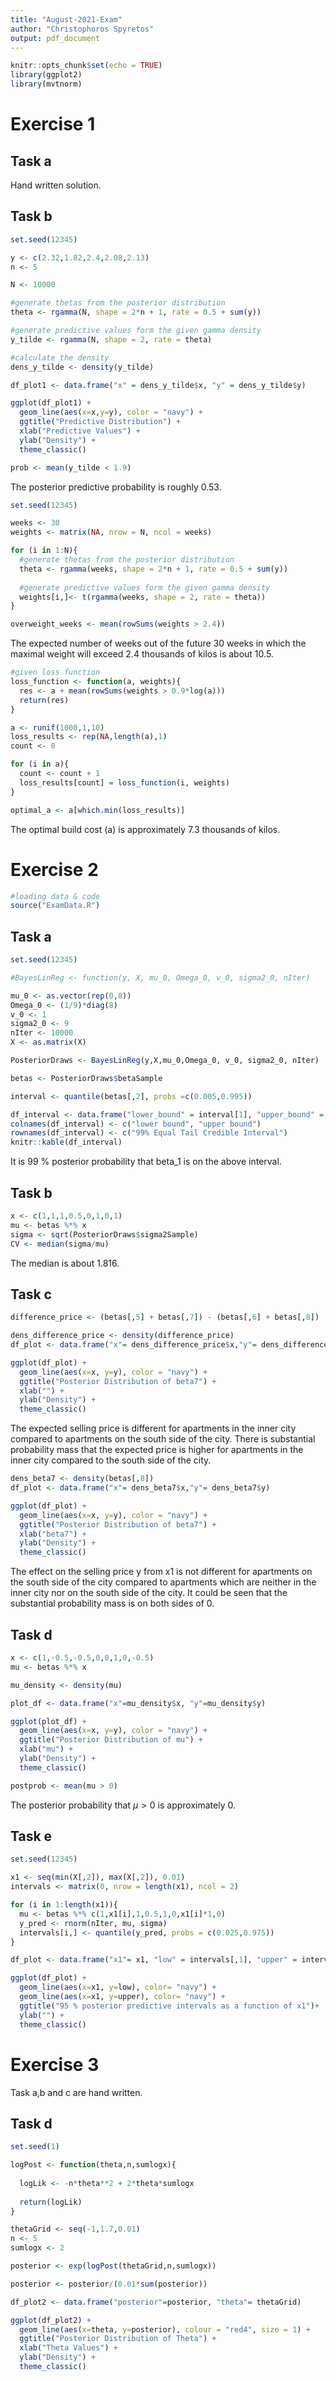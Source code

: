```yaml
---
title: "August-2021-Exam"
author: "Christophoros Spyretos"
output: pdf_document
---
```


```r
knitr::opts_chunk$set(echo = TRUE)
library(ggplot2)
library(mvtnorm)
```

# Exercise 1

## Task a

Hand written solution.

## Task b

```r
set.seed(12345)

y <- c(2.32,1.82,2.4,2.08,2.13)
n <- 5

N <- 10000

#generate thetas from the posterior distribution
theta <- rgamma(N, shape = 2*n + 1, rate = 0.5 + sum(y))

#generate predictive values form the given gamma density
y_tilde <- rgamma(N, shape = 2, rate = theta)

#calculate the density
dens_y_tilde <- density(y_tilde)

df_plot1 <- data.frame("x" = dens_y_tilde$x, "y" = dens_y_tilde$y)

ggplot(df_plot1) +
  geom_line(aes(x=x,y=y), color = "navy") +
  ggtitle("Predictive Distribution") +
  xlab("Predictive Values") +
  ylab("Density") +
  theme_classic()
```

```r
prob <- mean(y_tilde < 1.9)
```

The posterior predictive probability is roughly 0.53.

```r
set.seed(12345)

weeks <- 30
weights <- matrix(NA, nrow = N, ncol = weeks)

for (i in 1:N){
  #generate thetas from the posterior distribution
  theta <- rgamma(weeks, shape = 2*n + 1, rate = 0.5 + sum(y))
  
  #generate predictive values form the given gamma density
  weights[i,]<- t(rgamma(weeks, shape = 2, rate = theta))
}

overweight_weeks <- mean(rowSums(weights > 2.4))
```

The expected number of weeks out of the future 30 weeks in which the maximal weight will exceed 2.4 thousands of kilos is about 10.5.

```r
#given loss function
loss_function <- function(a, weights){
  res <- a + mean(rowSums(weights > 0.9*log(a)))
  return(res)
}

a <- runif(1000,1,10)
loss_results <- rep(NA,length(a),1)
count <- 0

for (i in a){
  count <- count + 1
  loss_results[count] = loss_function(i, weights)
}

optimal_a <- a[which.min(loss_results)]
```

The optimal build cost (a) is approximately 7.3 thousands of kilos.

# Exercise 2

```r
#loading data & code
source("ExamData.R")
```

## Task a

```r
set.seed(12345)

#BayesLinReg <- function(y, X, mu_0, Omega_0, v_0, sigma2_0, nIter)

mu_0 <- as.vector(rep(0,8))
Omega_0 <- (1/9)*diag(8)
v_0 <- 1
sigma2_0 <- 9
nIter <- 10000
X <- as.matrix(X)

PosteriorDraws <- BayesLinReg(y,X,mu_0,Omega_0, v_0, sigma2_0, nIter)

betas <- PosteriorDraws$betaSample

interval <- quantile(betas[,2], probs =c(0.005,0.995))

df_interval <- data.frame("lower_bound" = interval[1], "upper_bound" = interval[2])
colnames(df_interval) <- c("lower bound", "upper bound")
rownames(df_interval) <- c("99% Equal Tail Credible Interval")
knitr::kable(df_interval)
```

It is 99 % posterior probability that beta_1 is on the above interval.

## Task b

```r
x <- c(1,1,1,0.5,0,1,0,1)
mu <- betas %*% x
sigma <- sqrt(PosteriorDraws$sigma2Sample)
CV <- median(sigma/mu)
```

The median is about 1.816.

## Task c

```r
difference_price <- (betas[,5] + betas[,7]) - (betas[,6] + betas[,8])

dens_difference_price <- density(difference_price)
df_plot <- data.frame("x"= dens_difference_price$x,"y"= dens_difference_price$y)

ggplot(df_plot) +
  geom_line(aes(x=x, y=y), color = "navy") +
  ggtitle("Posterior Distribution of beta7") +
  xlab("") +
  ylab("Density") +
  theme_classic()

```

The expected selling price is different for apartments in the inner city compared to apartments on the south side of the city. There is substantial probability mass that the expected price is higher for apartments in the inner city compared to the south side of the city.

```r
dens_beta7 <- density(betas[,8])
df_plot <- data.frame("x"= dens_beta7$x,"y"= dens_beta7$y)

ggplot(df_plot) +
  geom_line(aes(x=x, y=y), color = "navy") +
  ggtitle("Posterior Distribution of beta7") +
  xlab("beta7") +
  ylab("Density") +
  theme_classic()
```

The effect on the selling price y from x1 is not different for apartments on the south side of the city compared to apartments which are neither in the inner city nor on the south side of the city. It could be seen that the substantial probability mass is on both sides of 0.

## Task d

```r
x <- c(1,-0.5,-0.5,0,0,1,0,-0.5)
mu <- betas %*% x

mu_density <- density(mu)

plot_df <- data.frame("x"=mu_density$x, "y"=mu_density$y)

ggplot(plot_df) +
  geom_line(aes(x=x, y=y), color = "navy") +
  ggtitle("Posterior Distribution of mu") +
  xlab("mu") +
  ylab("Density") +
  theme_classic()

postprob <- mean(mu > 0)
```

The posterior probability that $\mu > 0$ is approximately 0.

## Task e

```r
set.seed(12345)

x1 <- seq(min(X[,2]), max(X[,2]), 0.01)
intervals <- matrix(0, nrow = length(x1), ncol = 2)

for (i in 1:length(x1)){
  mu <- betas %*% c(1,x1[i],1,0.5,1,0,x1[i]*1,0)
  y_pred <- rnorm(nIter, mu, sigma)
  intervals[i,] <- quantile(y_pred, probs = c(0.025,0.975))
}

df_plot <- data.frame("x1"= x1, "low" = intervals[,1], "upper" = intervals[,2])

ggplot(df_plot) +
  geom_line(aes(x=x1, y=low), color= "navy") +
  geom_line(aes(x=x1, y=upper), color= "navy") +
  ggtitle("95 % posterior predictive intervals as a function of x1")+
  ylab("") +
  theme_classic()
```

# Exercise 3 

Task a,b and c are hand written.

## Task d

```r
set.seed(1)

logPost <- function(theta,n,sumlogx){
  
  logLik <- -n*theta**2 + 2*theta*sumlogx
  
  return(logLik)
}

thetaGrid <- seq(-1,1.7,0.01)
n <- 5
sumlogx <- 2

posterior <- exp(logPost(thetaGrid,n,sumlogx))

posterior <- posterior/(0.01*sum(posterior))

df_plot2 <- data.frame("posterior"=posterior, "theta"= thetaGrid)

ggplot(df_plot2) +
  geom_line(aes(x=theta, y=posterior), colour = "red4", size = 1) +
  ggtitle("Posterior Distribution of Theta") +
  xlab("Theta Values") +
  ylab("Density") +
  theme_classic()
```